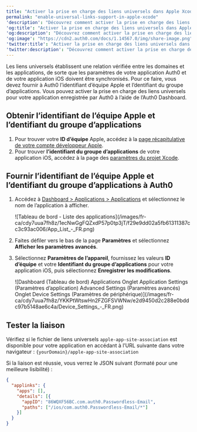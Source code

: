 ```yaml
---
title: "Activer la prise en charge des liens universels dans Apple Xcode"
permalink: "enable-universal-links-support-in-apple-xcode"
'description': "Découvrez comment activer la prise en charge des liens universels pour votre application Auth0 dans Apple Xcode à l’aide de l’Auth0 Dashboard."
'og:title': "Activer la prise en charge des liens universels dans Apple Xcode"
'og:description': "Découvrez comment activer la prise en charge des liens universels pour votre application Auth0 dans Apple Xcode à l’aide de l’Auth0 Dashboard."
'og:image': "https://cdn2.auth0.com/docs/1.14567.0/img/share-image.png"
'twitter:title': "Activer la prise en charge des liens universels dans Apple Xcode"
'twitter:description': "Découvrez comment activer la prise en charge des liens universels pour votre application Auth0 dans Apple Xcode à l’aide de l’Auth0 Dashboard."
---
```


Les liens universels établissent une relation vérifiée entre les domaines et les applications, de sorte que les paramètres de votre application Auth0 et de votre application iOS doivent être synchronisés. Pour ce faire, vous devez fournir à Auth0 l’identifiant d’équipe Apple et l’dentifiant du groupe d’applications. Vous pouvez activer la prise en charge des liens universels pour votre application enregistrée par Auth0 à l’aide de l’<Tooltip href="/docs/docs/fr-ca/glossary?term=auth0-dashboard" tip="Auth0 Dashboard
Principal produit d’Auth0 pour configurer vos services." cta="Voir le glossaire">Auth0 Dashboard</Tooltip>.

## Obtenir l’identifiant de l’équipe Apple et l’dentifiant du groupe d’applications

1. Pour trouver votre **ID d’équipe** Apple, accédez à la [page récapitulative de votre compte développeur Apple](https://developer.apple.com/membercenter/index.action#accountSummary).
2. Pour trouver **l’identifiant du groupe d’applications** de votre application iOS, accédez à la page des [paramètres du projet Xcode](https://developer.apple.com/library/content/documentation/IDEs/Conceptual/AppDistributionGuide/ConfiguringYourApp/ConfiguringYourApp.html).

## Fournir l’identifiant de l’équipe Apple et l’dentifiant du groupe d’applications à Auth0

1. Accédez à [Dashboard > Applications > Applications](https://manage.auth0.com/#/clients) et sélectionnez le nom de l’application à afficher.

   <Frame>![Tableau de bord - Liste des applications](/images/fr-ca/cdy7uua7fh8z/1ecNwGgFQZxdP57p0tp3jT/f29e9dd02a5fb61311387cc3c93ac006/App_List_-_FR.png)</Frame>

2. Faites défiler vers le bas de la page **Paramètres** et sélectionnez **Afficher les paramètres avancés**.
3. Sélectionnez **Paramètres de l’appareil**, fournissez les valeurs **ID d’équipe** et votre **Identifiant du groupe d’applications** pour votre application iOS, puis sélectionnez **Enregistrer les modifications**.

   <Frame>![Dashboard (Tableau de bord) Applications Onglet Application Settings (Paramètres d’application) Advanced Settings (Paramètres avancés) Onglet Device Settings (Paramètres de périphérique)](/images/fr-ca/cdy7uua7fh8z/YKKPtWtswHn2FZGFSVWNw/e2d9450d2c288e0bddc97b5148ae6c4a/Device_Settings_-_FR.png)</Frame>

## Tester la liaison

Vérifiez si le fichier de liens universels `apple-app-site-association` est disponible pour votre application en accédant à l’URL suivante dans votre navigateur : `{yourDomain}/apple-app-site-association`

Si la liaison est réussie, vous verrez le JSON suivant (formaté pour une meilleure lisibilité) :

```json lines
{
  "applinks": {
    "apps": [],
    "details": [{
      "appID": "86WQXF56BC.com.auth0.Passwordless-Email",
      "paths": ["/ios/com.auth0.Passwordless-Email/*"]
    }]
  }
}
```

